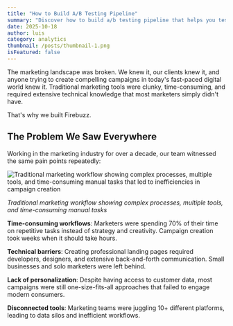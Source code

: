 ```yaml
---
title: "How to Build A/B Testing Pipeline"
summary: "Discover how to build a/b testing pipeline that helps you test different versions of your landing pages to see which one converts better."
date: 2025-10-18
author: luis
category: analytics
thumbnail: /posts/thumbnail-1.png
isFeatured: false
---
```


The marketing landscape was broken. We knew it, our clients knew it, and anyone trying to create compelling campaigns in today's fast-paced digital world knew it. Traditional marketing tools were clunky, time-consuming, and required extensive technical knowledge that most marketers simply didn't have.

That's why we built Firebuzz.

## The Problem We Saw Everywhere

Working in the marketing industry for over a decade, our team witnessed the same pain points repeatedly:

![Traditional marketing workflow showing complex processes, multiple tools, and time-consuming manual tasks that led to inefficiencies in campaign creation](/posts/why-we-built-firebuzz.png)

_Traditional marketing workflow showing complex processes, multiple tools, and time-consuming manual tasks_

**Time-consuming workflows**: Marketers were spending 70% of their time on repetitive tasks instead of strategy and creativity. Campaign creation took weeks when it should take hours.

**Technical barriers**: Creating professional landing pages required developers, designers, and extensive back-and-forth communication. Small businesses and solo marketers were left behind.

**Lack of personalization**: Despite having access to customer data, most campaigns were still one-size-fits-all approaches that failed to engage modern consumers.

**Disconnected tools**: Marketing teams were juggling 10+ different platforms, leading to data silos and inefficient workflows.
